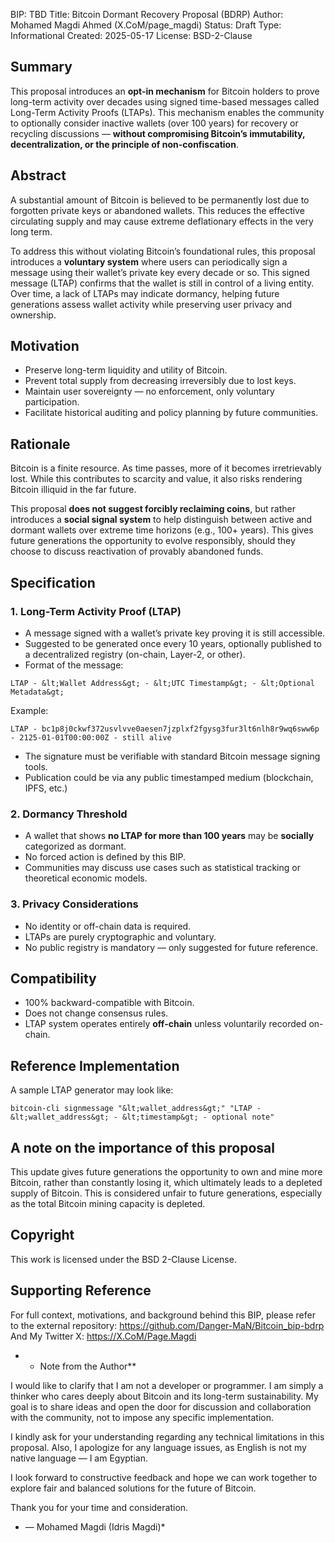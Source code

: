 BIP: TBD
Title: Bitcoin Dormant Recovery Proposal (BDRP)
Author: Mohamed Magdi Ahmed <Idris Magdi> (X.CoM/page_magdi)
Status: Draft
Type: Informational
Created: 2025-05-17
License: BSD-2-Clause

==Summary==
This proposal introduces an '''opt-in mechanism''' for Bitcoin holders to prove long-term activity over decades using signed time-based messages called Long-Term Activity Proofs (LTAPs). This mechanism enables the community to optionally consider inactive wallets (over 100 years) for recovery or recycling discussions — '''without compromising Bitcoin’s immutability, decentralization, or the principle of non-confiscation'''.

==Abstract==
A substantial amount of Bitcoin is believed to be permanently lost due to forgotten private keys or abandoned wallets. This reduces the effective circulating supply and may cause extreme deflationary effects in the very long term.

To address this without violating Bitcoin’s foundational rules, this proposal introduces a '''voluntary system''' where users can periodically sign a message using their wallet’s private key every decade or so. This signed message (LTAP) confirms that the wallet is still in control of a living entity. Over time, a lack of LTAPs may indicate dormancy, helping future generations assess wallet activity while preserving user privacy and ownership.

==Motivation==
* Preserve long-term liquidity and utility of Bitcoin.
* Prevent total supply from decreasing irreversibly due to lost keys.
* Maintain user sovereignty — no enforcement, only voluntary participation.
* Facilitate historical auditing and policy planning by future communities.

==Rationale==
Bitcoin is a finite resource. As time passes, more of it becomes irretrievably lost. While this contributes to scarcity and value, it also risks rendering Bitcoin illiquid in the far future.

This proposal '''does not suggest forcibly reclaiming coins''', but rather introduces a '''social signal system''' to help distinguish between active and dormant wallets over extreme time horizons (e.g., 100+ years). This gives future generations the opportunity to evolve responsibly, should they choose to discuss reactivation of provably abandoned funds.

==Specification==

===1. Long-Term Activity Proof (LTAP)===
* A message signed with a wallet’s private key proving it is still accessible.
* Suggested to be generated once every 10 years, optionally published to a decentralized registry (on-chain, Layer-2, or other).
* Format of the message:

<pre>
LTAP - &lt;Wallet Address&gt; - &lt;UTC Timestamp&gt; - &lt;Optional Metadata&gt;
</pre>

Example:

<pre>
LTAP - bc1p8j0ckwf372usvlvve0aesen7jzplxf2fgysg3fur3lt6nlh8r9wq6sww6p - 2125-01-01T00:00:00Z - still alive
</pre>

* The signature must be verifiable with standard Bitcoin message signing tools.
* Publication could be via any public timestamped medium (blockchain, IPFS, etc.)

===2. Dormancy Threshold===
* A wallet that shows '''no LTAP for more than 100 years''' may be '''socially''' categorized as dormant.
* No forced action is defined by this BIP.
* Communities may discuss use cases such as statistical tracking or theoretical economic models.

===3. Privacy Considerations===
* No identity or off-chain data is required.
* LTAPs are purely cryptographic and voluntary.
* No public registry is mandatory — only suggested for future reference.

==Compatibility==
* 100% backward-compatible with Bitcoin.
* Does not change consensus rules.
* LTAP system operates entirely '''off-chain''' unless voluntarily recorded on-chain.

==Reference Implementation==
A sample LTAP generator may look like:

<pre>
bitcoin-cli signmessage "&lt;wallet_address&gt;" "LTAP - &lt;wallet_address&gt; - &lt;timestamp&gt; - optional note"
</pre>

==A note on the importance of this proposal==
This update gives future generations the opportunity to own and mine more Bitcoin, rather than constantly losing it, which ultimately leads to a depleted supply of Bitcoin. This is considered unfair to future generations, especially as the total Bitcoin mining capacity is depleted.

==Copyright==
This work is licensed under the BSD 2-Clause License.

== Supporting Reference ==

For full context, motivations, and background behind this BIP, please refer to the external repository:
https://github.com/Danger-MaN/Bitcoin_bip-bdrp
And My Twitter X:
https://X.CoM/Page.Magdi

**Note from the Author**
 
I would like to clarify that I am not a developer or programmer. I am simply a thinker who cares deeply about Bitcoin and its long-term sustainability. My goal is to share ideas and open the door for discussion and collaboration with the community, not to impose any specific implementation.
 
I kindly ask for your understanding regarding any technical limitations in this proposal. Also, I apologize for any language issues, as English is not my native language — I am Egyptian.
 
I look forward to constructive feedback and hope we can work together to explore fair and balanced solutions for the future of Bitcoin.
 
Thank you for your time and consideration.
 
*— Mohamed Magdi (Idris Magdi)*
